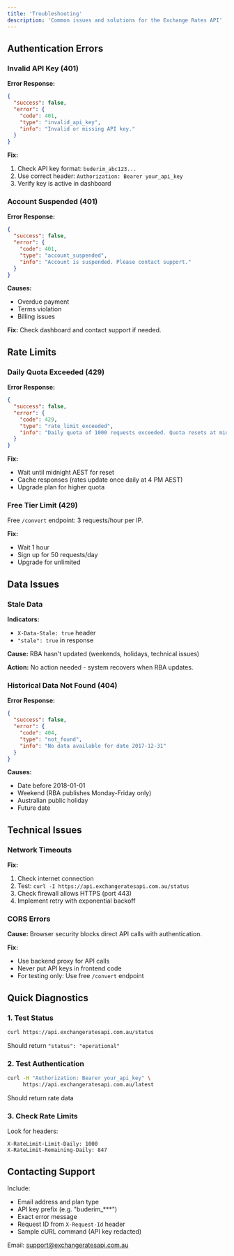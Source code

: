 ```yaml
---
title: 'Troubleshooting'
description: 'Common issues and solutions for the Exchange Rates API'
---
```


## Authentication Errors

### Invalid API Key (401)

**Error Response:**
```json
{
  "success": false,
  "error": {
    "code": 401,
    "type": "invalid_api_key",
    "info": "Invalid or missing API key."
  }
}
```

**Fix:**
1. Check API key format: `buderim_abc123...`
2. Use correct header: `Authorization: Bearer your_api_key`
3. Verify key is active in dashboard

### Account Suspended (401)

**Error Response:**
```json
{
  "success": false,
  "error": {
    "code": 401,
    "type": "account_suspended", 
    "info": "Account is suspended. Please contact support."
  }
}
```

**Causes:**
- Overdue payment
- Terms violation
- Billing issues

**Fix:** Check dashboard and contact support if needed.

## Rate Limits

### Daily Quota Exceeded (429)

**Error Response:**
```json
{
  "success": false,
  "error": {
    "code": 429,
    "type": "rate_limit_exceeded",
    "info": "Daily quota of 1000 requests exceeded. Quota resets at midnight AEST."
  }
}
```

**Fix:**
- Wait until midnight AEST for reset
- Cache responses (rates update once daily at 4 PM AEST)
- Upgrade plan for higher quota

### Free Tier Limit (429)

Free `/convert` endpoint: 3 requests/hour per IP.

**Fix:**
- Wait 1 hour
- Sign up for 50 requests/day
- Upgrade for unlimited

## Data Issues

### Stale Data

**Indicators:**
- `X-Data-Stale: true` header
- `"stale": true` in response

**Cause:** RBA hasn't updated (weekends, holidays, technical issues)

**Action:** No action needed - system recovers when RBA updates.

### Historical Data Not Found (404)

**Error Response:**
```json
{
  "success": false,
  "error": {
    "code": 404,
    "type": "not_found",
    "info": "No data available for date 2017-12-31"
  }
}
```

**Causes:**
- Date before 2018-01-01
- Weekend (RBA publishes Monday-Friday only)
- Australian public holiday
- Future date

## Technical Issues

### Network Timeouts

**Fix:**
1. Check internet connection
2. Test: `curl -I https://api.exchangeratesapi.com.au/status`
3. Check firewall allows HTTPS (port 443)
4. Implement retry with exponential backoff

### CORS Errors

**Cause:** Browser security blocks direct API calls with authentication.

**Fix:**
- Use backend proxy for API calls
- Never put API keys in frontend code
- For testing only: Use free `/convert` endpoint

## Quick Diagnostics

### 1. Test Status
```bash
curl https://api.exchangeratesapi.com.au/status
```
Should return `"status": "operational"`

### 2. Test Authentication
```bash
curl -H "Authorization: Bearer your_api_key" \
     https://api.exchangeratesapi.com.au/latest
```
Should return rate data

### 3. Check Rate Limits
Look for headers:
```
X-RateLimit-Limit-Daily: 1000
X-RateLimit-Remaining-Daily: 847
```

## Contacting Support

Include:
- Email address and plan type
- API key prefix (e.g. "buderim_***")
- Exact error message
- Request ID from `X-Request-Id` header
- Sample cURL command (API key redacted)

Email: [support@exchangeratesapi.com.au](mailto:support@exchangeratesapi.com.au)